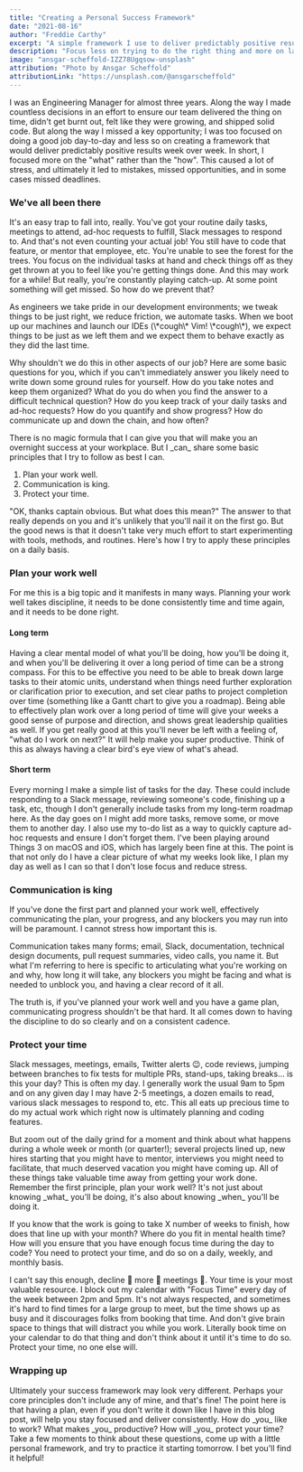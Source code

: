 ```yaml
---
title: "Creating a Personal Success Framework"
date: "2021-08-16"
author: "Freddie Carthy"
excerpt: "A simple framework I use to deliver predictably positive results at work time and time again."
description: "Focus less on trying to do the right thing and more on laying the foundation for predictably positive results."
image: "ansgar-scheffold-IZZ78Ugqsow-unsplash"
attribution: "Photo by Ansgar Scheffold"
attributionLink: "https://unsplash.com/@ansgarscheffold"
---
```


<p>
I was an Engineering Manager for almost three years. Along the way I made countless decisions in an effort to ensure our team delivered the thing on time, didn't get burnt out, felt like they were growing, and shipped solid code. But along the way I missed a key opportunity; <RandomHighlight>I was too focused on doing a good job day-to-day and less so on creating a framework that would deliver predictably positive results week over week.</RandomHighlight> In short, I focused more on the "what" rather than the "how". This caused a lot of stress, and ultimately it led to mistakes, missed opportunities, and in some cases missed deadlines.
</p>

### We've all been there

<p>
It's an easy trap to fall into, really. You've got your routine daily tasks, meetings to attend, ad-hoc requests to fulfill, Slack messages to respond to. And that's not even counting your actual job! You still have to code that feature, or mentor that employee, etc. <RandomHighlight>You're unable to see the forest for the trees</RandomHighlight>. You focus on the individual tasks at hand and check things off as they get thrown at you to feel like you're getting things done. And this may work for a while! <RandomHighlight>But really, you're constantly playing catch-up. At some point something will get missed</RandomHighlight>. So how do we prevent that?
</p>

<p>
As engineers we take pride in our development environments; we tweak things to be just right, we reduce friction, we automate tasks. When we boot up our machines and launch our IDEs (\*cough\* Vim! \*cough\*), we expect things to be just as we left them and we expect them to behave exactly as they did the last time.
</p>

<p>
Why shouldn't we do this in other aspects of our job? Here are some basic questions for you, which if you can't immediately answer you likely need to write down some ground rules for yourself. How do you take notes and keep them organized? What do you do when you find the answer to a difficult technical question? How do you keep track of your daily tasks and ad-hoc requests? How do you quantify and show progress? How do communicate up and down the chain, and how often?
</p>

<p>
There is no magic formula that I can give you that will make you an overnight success at your workplace. But I _can_ share some basic principles that I try to follow as best I can.
</p>

1. Plan your work well.
2. Communication is king.
3. Protect your time.

<p>
"OK, thanks captain obvious. But what does this mean?" The answer to that really depends on you and it's unlikely that you'll nail it on the first go. But the good news is that it doesn't take very much effort to start experimenting with tools, methods, and routines. Here's how I try to apply these principles on a daily basis.
</p>

### Plan your work well

<p>
For me this is a big topic and it manifests in many ways. Planning your work well takes discipline, it needs to be done consistently time and time again, and it needs to be done right.
</p>

#### Long term

<p>
Having a clear mental model of what you'll be doing, how you'll be doing it, and when you'll be delivering it over a long period of time can be a strong compass. For this to be effective you need to be able to break down large tasks to their atomic units, understand when things need further exploration or clarification prior to execution, and set clear paths to project completion over time (something like a Gantt chart to give you a roadmap). <RandomHighlight>Being able to effectively plan work over a long period of time will give your weeks a good sense of purpose and direction, and shows great leadership qualities as well</RandomHighlight>. If you get really good at this you'll never be left with a feeling of, "what do I work on next?" It will help make you super productive. Think of this as always having a clear bird's eye view of what's ahead.
</p>

#### Short term

<p>
Every morning I make a simple list of tasks for the day. These could include responding to a Slack message, reviewing someone's code, finishing up a task, etc, though I don't generally include tasks from my long-term roadmap here. As the day goes on I might add more tasks, remove some, or move them to another day. I also use my to-do list as a way to quickly capture ad-hoc requests and ensure I don't forget them. I've been playing around Things 3 on macOS and iOS, which has largely been fine at this. The point is that not only do I have a clear picture of what my weeks look like, I plan my day as well as I can so that I don't lose focus and reduce stress.
</p>

### Communication is king

<p>
If you've done the first part and planned your work well, effectively communicating the plan, your progress, and any blockers you may run into will be paramount. I cannot stress how important this is.
</p>

<p>
Communication takes many forms; email, Slack, documentation, technical design documents, pull request summaries, video calls, you name it. But what I'm referring to here is specific to articulating what you're working on and why, how long it will take, any blockers you might be facing and what is needed to unblock you, and having a clear record of it all.
</p>

<p>
The truth is, if you've planned your work well and you have a game plan, communicating progress shouldn't be that hard. It all comes down to having the discipline to do so clearly and on a consistent cadence.
</p>

### Protect your time

<p>
Slack messages, meetings, emails, Twitter alerts 😉, code reviews, jumping between branches to fix tests for multiple PRs, stand-ups, taking breaks... is this your day? This is often my day. I generally work the usual 9am to 5pm and on any given day I may have 2-5 meetings, a dozen emails to read, various slack messages to respond to, etc. This all eats up precious time to do my actual work which right now is ultimately planning and coding features.
</p>

<p>
But zoom out of the daily grind for a moment and think about what happens during a whole week or month (or quarter!); several projects lined up, new hires starting that you might have to mentor, interviews you might need to facilitate, that much deserved vacation you might have coming up. All of these things take valuable time away from getting your work done. Remember the first principle, plan your work well? It's not just about knowing _what_ you'll be doing, it's also about knowing _when_ you'll be doing it.
</p>

<p>
If you know that the work is going to take X number of weeks to finish, how does that line up with your month? Where do you fit in mental health time? How will you ensure that you have enough focus time during the day to code? <RandomHighlight>You need to protect your time, and do so on a daily, weekly, and monthly basis</RandomHighlight>.
</p>

<p>
I can't say this enough, <RandomHighlight>decline 👏 more 👏 meetings 👏</RandomHighlight>. Your time is your most valuable resource. I block out my calendar with "Focus Time" every day of the week between 2pm and 5pm. It's not always respected, and sometimes it's hard to find times for a large group to meet, but the time shows up as busy and it discourages folks from booking that time. And don't give brain space to things that will distract you while you work. Literally book time on your calendar to do that thing and don't think about it until it's time to do so. <RandomHighlight>Protect your time, no one else will</RandomHighlight>.
</p>

### Wrapping up

<p>
Ultimately your success framework may look very different. Perhaps your core principles don't include any of mine, and that's fine! The point here is that having a plan, even if you don't write it down like I have in this blog post, will help you stay focused and deliver consistently. How do _you_ like to work? What makes _you_ productive? How will _you_ protect your time? Take a few moments to think about these questions, come up with a little personal framework, and try to practice it starting tomorrow. I bet you'll find it helpful!
</p>

